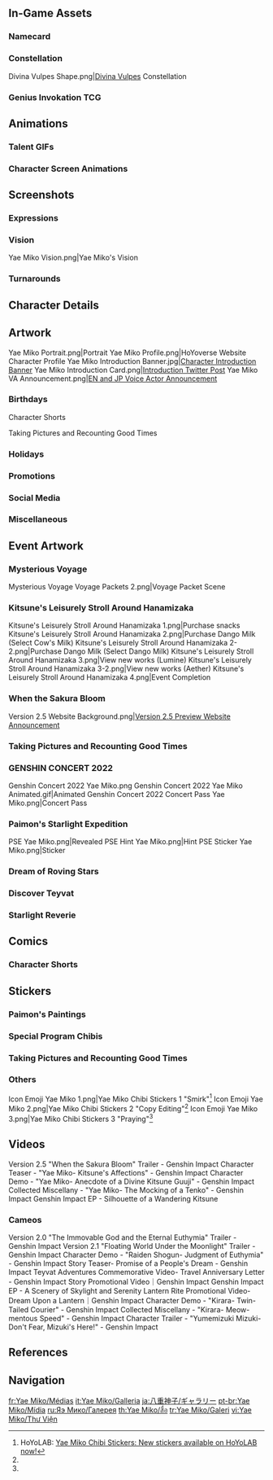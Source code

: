 {{CharacterTabs}}
{{TOC Limit}}
==In-Game Assets==
{{Assets}}

===Namecard===
{{Assets/Namecard|Kitsune Dreaming|Yae Miko}}

===Constellation===
<gallery>Divina Vulpes Shape.png|[[Divina Vulpes]] Constellation</gallery>

===Genius Invokation TCG===
{{Main|Genius Invokation TCG}}
{{Genius Invokation TCG Cards by Featured Gallery}}

==Animations==
===Talent GIFs===
{{Talent Previews by Character|Yae Miko}}

===Character Screen Animations===
{{Preview/CharacterAnimations}}

==Screenshots==
===Expressions===
{{Character Expression|Yae Miko|Default|Confident|Happy}}

===Vision===
<gallery>Yae Miko Vision.png|Yae Miko's Vision</gallery>

===Turnarounds===
{{Turnarounds}}

==Character Details==
{{Files by Character Gallery|character=Yae Miko|Character Details}}

==Artwork==
<gallery>
Yae Miko Portrait.png|Portrait
Yae Miko Profile.png|HoYoverse Website Character Profile
Yae Miko Introduction Banner.jpg|[https://www.hoyolab.com/article/1828252 Character Introduction Banner]<!--2022-02-10-->
Yae Miko Introduction Card.png|[https://twitter.com/GenshinImpact/status/1476939177103134728 Introduction Twitter Post]
Yae Miko VA Announcement.png|[https://twitter.com/GenshinImpact/status/1491660705732440067 EN and JP Voice Actor Announcement]
</gallery>

===Birthdays===
{{Files by Character Gallery|Yae Miko Birthday Artwork|character = Yae Miko|not1=Character Shorts|not2=Taking Pictures and Recounting Good Times Images}}

;Character Shorts
{{Files by Character Gallery|Yae Miko Birthday Artwork|character = Yae Miko|not1=Character Birthday Artwork|not2=Taking Pictures and Recounting Good Times Images}}

;Taking Pictures and Recounting Good Times
{{Main|Taking Pictures and Recounting Good Times/Yae Miko}}
{{Files by Character Gallery|Yae Miko Birthday Artwork|character = Yae Miko|not1=Character Shorts|not2=Character Birthday Artwork}}

===Holidays===
{{Files by Character Gallery|Holiday Artwork}}

===Promotions===
{{Files by Character Gallery|Promotional Artwork}}

===Social Media===
{{Files by Character Gallery|Social Media Celebration}}

===Miscellaneous===
{{Files by Character Gallery|Miscellaneous Artwork}}

==Event Artwork==
===Mysterious Voyage===
{{Main|Mysterious Voyage}}
<gallery>
Mysterious Voyage Voyage Packets 2.png|Voyage Packet Scene
</gallery>

===Kitsune's Leisurely Stroll Around Hanamizaka===
{{Main|Kitsune's Leisurely Stroll Around Hanamizaka}}
<gallery>
Kitsune's Leisurely Stroll Around Hanamizaka 1.png|Purchase snacks
Kitsune's Leisurely Stroll Around Hanamizaka 2.png|Purchase Dango Milk (Select Cow's Milk)
Kitsune's Leisurely Stroll Around Hanamizaka 2-2.png|Purchase Dango Milk (Select Dango Milk)
Kitsune's Leisurely Stroll Around Hanamizaka 3.png|View new works (Lumine)
Kitsune's Leisurely Stroll Around Hanamizaka 3-2.png|View new works (Aether)
Kitsune's Leisurely Stroll Around Hanamizaka 4.png|Event Completion
</gallery>

===When the Sakura Bloom===
{{Main|When the Sakura Bloom}}
<gallery>
Version 2.5 Website Background.png|[https://twitter.com/GenshinImpact/status/1490535793181401091?lang=en Version 2.5 Preview Website Announcement]
</gallery>

===Taking Pictures and Recounting Good Times===
{{Main|Taking Pictures and Recounting Good Times}}
{{Files by Character Gallery|Taking Pictures and Recounting Good Times Images|character = Yae Miko|not1=Yae Miko Birthday Artwork}}

===GENSHIN CONCERT 2022===
{{Main|Genshin Concert/2022 Melodies of an Endless Journey}}
<gallery>
Genshin Concert 2022 Yae Miko.png
Genshin Concert 2022 Yae Miko Animated.gif|Animated
Genshin Concert 2022 Concert Pass Yae Miko.png|Concert Pass
</gallery>

===Paimon's Starlight Expedition===
{{Main|Paimon's Starlight Expedition}}
<gallery>
PSE Yae Miko.png|Revealed
PSE Hint Yae Miko.png|Hint
PSE Sticker Yae Miko.png|Sticker
</gallery>

===Dream of Roving Stars===
{{Main|Dream of Roving Stars}}
{{Files by Character Gallery|Dream of Roving Stars Images}}

===Discover Teyvat===
{{Main|Discover Teyvat}}
{{Files by Character Gallery|Discover Teyvat Images}}

===Starlight Reverie===
{{Main|Starlight Reverie}}
{{Files by Character Gallery|Starlight Reverie Images}}

==Comics==
===Character Shorts===
{{Files by Character Gallery|Character Shorts|character = Yae Miko|not1=Yae Miko Birthday Artwork}}

==Stickers==
===Paimon's Paintings===
{{Paimon's Paintings Images|Yae Miko|nochar=1|nopplink=1}}

===Special Program Chibis===
{{Files by Character Gallery|Special Program Chibis}}

===Taking Pictures and Recounting Good Times===
{{Files by Character Gallery|Taking Pictures and Recounting Good Times Sprites}}

===Others===
<gallery>
Icon Emoji Yae Miko 1.png|Yae Miko Chibi Stickers 1 "Smirk"<ref name="Yae Miko Chibi Stickers 2022-02-15">HoYoLAB: [https://www.hoyolab.com/article/3386667 Yae Miko Chibi Stickers: New stickers available on HoYoLAB now!]</ref>
Icon Emoji Yae Miko 2.png|Yae Miko Chibi Stickers 2 "Copy Editing"<ref name="Yae Miko Chibi Stickers 2022-02-15" />
Icon Emoji Yae Miko 3.png|Yae Miko Chibi Stickers 3 "Praying"<ref name="Yae Miko Chibi Stickers 2022-02-15" />
</gallery>

==Videos==
<!-- Keep videos in chronological order. -->
<gallery>
Version 2.5 "When the Sakura Bloom" Trailer - Genshin Impact
Character Teaser - "Yae Miko- Kitsune's Affections" - Genshin Impact
Character Demo - "Yae Miko- Anecdote of a Divine Kitsune Guuji" - Genshin Impact
Collected Miscellany - "Yae Miko- The Mocking of a Tenko" - Genshin Impact
Genshin Impact EP - Silhouette of a Wandering Kitsune
</gallery>

===Cameos===
<gallery>
Version 2.0 "The Immovable God and the Eternal Euthymia" Trailer - Genshin Impact
Version 2.1 "Floating World Under the Moonlight" Trailer - Genshin Impact
Character Demo - "Raiden Shogun- Judgment of Euthymia" - Genshin Impact
Story Teaser- Promise of a People's Dream - Genshin Impact
Teyvat Adventures Commemorative Video- Travel Anniversary Letter - Genshin Impact
Story Promotional Video｜Genshin Impact
Genshin Impact EP - A Scenery of Skylight and Serenity
Lantern Rite Promotional Video- Dream Upon a Lantern｜Genshin Impact
Character Demo - "Kirara- Twin-Tailed Courier" - Genshin Impact
Collected Miscellany - "Kirara- Meow-mentous Speed" - Genshin Impact
Character Trailer - "Yumemizuki Mizuki- Don't Fear, Mizuki's Here!" - Genshin Impact
</gallery>

==References==
{{Reflist}}

==Navigation==
{{Character Navbox|Gallery}}

[[fr:Yae Miko/Médias]]
[[it:Yae Miko/Galleria]]
[[ja:八重神子/ギャラリー]]
[[pt-br:Yae Miko/Mídia]]
[[ru:Яэ Мико/Галерея]]
[[th:Yae Miko/สื่อ]]
[[tr:Yae Miko/Galeri]]
[[vi:Yae Miko/Thư Viện]]
